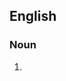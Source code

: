 {{also|aggrégations}}

==English==

===Noun===
{{head|en|noun plural form}}

# {{plural of|aggregation|lang=en}}